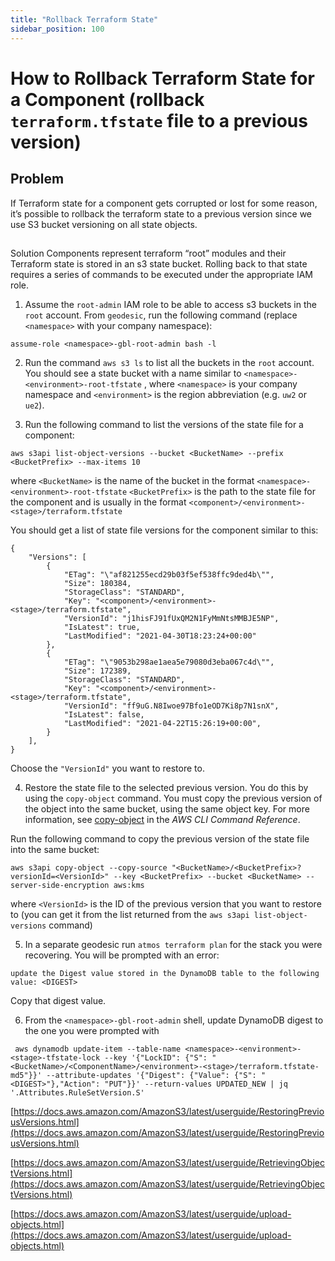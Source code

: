 ```yaml
---
title: "Rollback Terraform State"
sidebar_position: 100
---
```


# How to Rollback Terraform State for a Component (rollback `terraform.tfstate` file to a previous version)

## Problem

If Terraform state for a component gets corrupted or lost for some reason, it’s possible to rollback the terraform state to a previous version since we use S3 bucket versioning on all state objects.

##
Solution
Components represent terraform “root” modules and their Terraform state is stored in an s3 state bucket. Rolling back to that state requires a series of commands to be executed under the appropriate IAM role.

1. Assume the `root-admin` IAM role to be able to access s3 buckets in the `root` account. From `geodesic`, run the following command (replace `<namespace>` with your company namespace):

```
assume-role <namespace>-gbl-root-admin bash -l
```

2. Run the command `aws s3 ls` to list all the buckets in the `root` account.
You should see a state bucket with a name similar to `<namespace>-<environment>-root-tfstate` , where `<namespace>` is your company namespace and `<environment>` is the region abbreviation (e.g. `uw2` or `ue2`).

3. Run the following command to list the versions of the state file for a component:

```
aws s3api list-object-versions --bucket <BucketName> --prefix <BucketPrefix> --max-items 10
```
where
    `<BucketName>` is the name of the bucket in the format `<namespace>-<environment>-root-tfstate`
    `<BucketPrefix>` is the path to the state file for the component and is usually in the format `<component>/<environment>-<stage>/terraform.tfstate`

You should get a list of state file versions for the component similar to this:

```
{
    "Versions": [
        {
            "ETag": "\"af821255ecd29b03f5ef538ffc9ded4b\"",
            "Size": 180384,
            "StorageClass": "STANDARD",
            "Key": "<component>/<environment>-<stage>/terraform.tfstate",
            "VersionId": "j1hisFJ91fUxQM2N1FyMmNtsMMBJE5NP",
            "IsLatest": true,
            "LastModified": "2021-04-30T18:23:24+00:00"
        },
        {
            "ETag": "\"9053b298ae1aea5e79080d3eba067c4d\"",
            "Size": 172389,
            "StorageClass": "STANDARD",
            "Key": "<component>/<environment>-<stage>/terraform.tfstate",
            "VersionId": "ff9uG.N8Iwoe97Bfo1eOD7Ki8p7N1snX",
            "IsLatest": false,
            "LastModified": "2021-04-22T15:26:19+00:00",
        }
    ],
}
```
Choose the `"VersionId"` you want to restore to.

4. Restore the state file to the selected previous version. You do this by using the `copy-object` command. You must copy the previous version of the object into the same bucket, using the same object key. For more information, see [copy-object](https://docs.aws.amazon.com/cli/latest/reference/s3api/copy-object.html) in the _AWS CLI Command Reference_.

Run the following command to copy the previous version of the state file into the same bucket:

```
aws s3api copy-object --copy-source "<BucketName>/<BucketPrefix>?versionId=<VersionId>" --key <BucketPrefix> --bucket <BucketName> --server-side-encryption aws:kms
```
where
   `<VersionId>` is the ID of the previous version that you want to restore to (you can get it from the list returned from the `aws s3api list-object-versions` command)

5. In a separate geodesic run `atmos terraform plan` for the stack you were recovering. You will be prompted with an error:

```
update the Digest value stored in the DynamoDB table to the following value: <DIGEST>
```
Copy that digest value.

6. From the `<namespace>-gbl-root-admin` shell, update DynamoDB digest to the one you were prompted with

```
 aws dynamodb update-item --table-name <namespace>-<environment>-<stage>-tfstate-lock --key '{"LockID": {"S": "<BucketName>/<ComponentName>/<environment>-<stage>/terraform.tfstate-md5"}}' --attribute-updates '{"Digest": {"Value": {"S": "<DIGEST>"},"Action": "PUT"}}' --return-values UPDATED_NEW | jq '.Attributes.RuleSetVersion.S'
```
[https://docs.aws.amazon.com/AmazonS3/latest/userguide/RestoringPreviousVersions.html](https://docs.aws.amazon.com/AmazonS3/latest/userguide/RestoringPreviousVersions.html)

[https://docs.aws.amazon.com/AmazonS3/latest/userguide/RetrievingObjectVersions.html](https://docs.aws.amazon.com/AmazonS3/latest/userguide/RetrievingObjectVersions.html)

[https://docs.aws.amazon.com/AmazonS3/latest/userguide/upload-objects.html](https://docs.aws.amazon.com/AmazonS3/latest/userguide/upload-objects.html)


